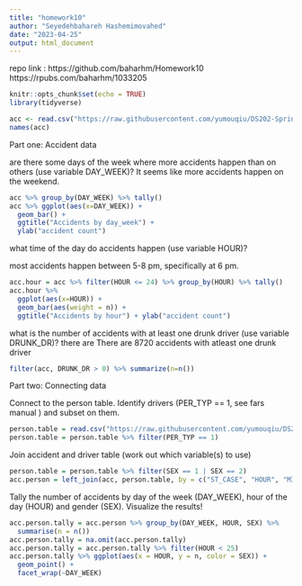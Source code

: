 ```yaml
---
title: "homework10"
author: "Seyedehbahareh Hashemimovahed"
date: "2023-04-25"
output: html_document
---
```

repo link : https://github.com/baharhm/Homework10 
https://rpubs.com/baharhm/1033205

```r
knitr::opts_chunk$set(echo = TRUE)
library(tidyverse)
```


```r
acc <- read.csv("https://raw.githubusercontent.com/yumouqiu/DS202-Spring2023/main/Practice/data/fars2016/accident.csv")
names(acc)
```

Part one: Accident data

are there some days of the week where more accidents happen than on others (use variable DAY_WEEK)?
It seems like more accidents happen on the weekend.  

```r
acc %>% group_by(DAY_WEEK) %>% tally()
acc %>% ggplot(aes(x=DAY_WEEK)) +
  geom_bar() +
  ggtitle("Accidents by day_week") +
  ylab("accident count")
```




what time of the day do accidents happen (use variable HOUR)?

most accidents happen between 5-8 pm, specifically at 6 pm. 
```r
acc.hour = acc %>% filter(HOUR <= 24) %>% group_by(HOUR) %>% tally()
acc.hour %>%
  ggplot(aes(x=HOUR)) +
  geom_bar(aes(weight = n)) +
  ggtitle("Accidents by hour") + ylab("accident count")
```

what is the number of accidents with at least one drunk driver (use variable DRUNK_DR)?
there are There are 8720 accidents with atleast one drunk driver 
```r
filter(acc, DRUNK_DR > 0) %>% summarize(n=n())
```

Part two: Connecting data

Connect to the person table. Identify drivers (PER_TYP == 1, see fars manual ) and subset on them.

```r
person.table = read.csv("https://raw.githubusercontent.com/yumouqiu/DS202-Spring2023/main/Practice/data/fars2016/person.csv")
person.table = person.table %>% filter(PER_TYP == 1)
```



Join accident and driver table (work out which variable(s) to use)
```r
person.table = person.table %>% filter(SEX == 1 | SEX == 2)
acc.person = left_join(acc, person.table, by = c("ST_CASE", "HOUR", "MINUTE", "DAY", "MONTH"))
```

Tally the number of accidents by day of the week (DAY_WEEK), hour of the day (HOUR) and gender (SEX). Visualize the results!

```r
acc.person.tally = acc.person %>% group_by(DAY_WEEK, HOUR, SEX) %>% 
  summarise(n = n())
acc.person.tally = na.omit(acc.person.tally)
acc.person.tally = acc.person.tally %>% filter(HOUR < 25)
acc.person.tally %>% ggplot(aes(x = HOUR, y = n, color = SEX)) +
  geom_point() + 
  facet_wrap(~DAY_WEEK)
```